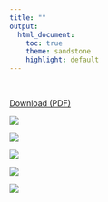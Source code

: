 ```yaml
---
title: ""
output:
  html_document:
    toc: true
    theme: sandstone
    highlight: default
---
```


<br>

[Download (PDF) ](images/AJohnWoodill_CV.pdf)

![](https://raw.githubusercontent.com/johnwoodill/johnwoodill.github.io/master/images/AJohnWoodill_CV-1.jpg)

![](https://raw.githubusercontent.com/johnwoodill/johnwoodill.github.io/master/images/AJohnWoodill_CV-2.jpg)


![](https://raw.githubusercontent.com/johnwoodill/johnwoodill.github.io/master/images/AJohnWoodill_CV-3.jpg)


![](https://raw.githubusercontent.com/johnwoodill/johnwoodill.github.io/master/images/AJohnWoodill_CV-4.jpg)



![](https://raw.githubusercontent.com/johnwoodill/johnwoodill.github.io/master/images/AJohnWoodill_CV-5.jpg)

<script>
  (function(i,s,o,g,r,a,m){i['GoogleAnalyticsObject']=r;i[r]=i[r]||function(){
  (i[r].q=i[r].q||[]).push(arguments)},i[r].l=1*new Date();a=s.createElement(o),
  m=s.getElementsByTagName(o)[0];a.async=1;a.src=g;m.parentNode.insertBefore(a,m)
  })(window,document,'script','https://www.google-analytics.com/analytics.js','ga');

  ga('create', 'UA-61017136-2', 'auto');
  ga('send', 'pageview');

</script>
